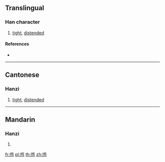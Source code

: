 {{character info/new}}
{{also|搄}}
==Translingual==

===Han character===
{{Han char|rn=64|rad=手|as=09|sn=12|four=51012|canj=QPMM|ids=⿰扌恆}}

# {{lb|zh|Cantonese}} [[tight]], [[distended]]

====References====
* {{Han ref|kx=0444.120|dkj=12396|dj=0795.100|hdz=31924.020|uh=63EF|ud=25583|bh=D958|bd=55640}}

----

==Cantonese==

===Hanzi===
{{yue-hanzi|jyut=[[hang4]]|y=hang4}}

# [[tight]], [[distended]]

----

==Mandarin==

===Hanzi===
{{cmn-hanzi|pin=[[gèn]] ([[gen4]])|wg=ken<sup>4</sup>}}

# {{defn|lang=cmn|sort=手09}}

[[fr:揯]]
[[pl:揯]]
[[th:揯]]
[[zh:揯]]